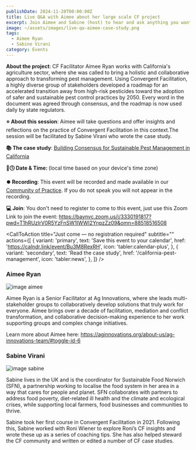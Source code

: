 ```yaml
---
publishDate: 2024-11-20T00:00:00Z
title: Live Q&A with Aimee about her large scale CF project
excerpt: Join Aimee and Sabine (host) to hear and ask anything you want about how Aimee applied Convergent Facilitation to work with diverse stakeholders to transform pest management in California.
image: ~/assets/images/live-qa-aimee-case-study.png
tags:
  - Aimee Ryan
  - Sabine Virani
category: Events
---
```


**About the project**: CF Facilitator Aimee Ryan works with California's agriculture sector, where she was called to bring a holistic and collaborative approach to transforming pest management. Using Convergent Facilitation, a highly diverse group of stakeholders developed a roadmap for an accelerated transition away from high-risk pesticides toward the adoption of safer and sustainable pest control practices by 2050. Every word in the document was agreed through consensus, and the roadmap is now used daily by state regulators. 

**⭐ About this session**: Aimee will take questions and offer insights and reflections on the practice of Convergent Facilitation in this context.The session will be facilitated by Sabine Virani who wrote the case study.

**📚 The case study**: [Building Consensus for Sustainable Pest Management in California](/california-pest-management)

**📌🕓 Date & Time: <LocalTimeFromUTC client:load  startUtcTime="2024-11-20T16:00:00Z" endUtcTime="2024-11-20T17:30:00Z"/>** (local time based on your device's time zone)

**⏺️ Recording**: This event will be recorded and made available in our [Community of Practice](https://community.convergentfacilitation.org). If you do not speak you will not appear in the recording. 

**💻 Join**: You don't need to register to come to this event, just use this Zoom Link to join the event: https://baynvc.zoom.us/j/3330191817?pwd=T1hRUzIrV0R5YzFnSW1IWWI2YnpzZz09&omn=88518516508



<CallToAction
    title="Just come — no registration required"
    subtitle=""
    actions={[
      {
        variant: 'primary',
        text: 'Save this event to your calendar',
        href: 'https://calndr.link/event/Bu3M8RexRH',
        icon: 'tabler:calendar-plus',
      },
      {
        variant: 'secondary',
        text: 'Read the case study',
        href: '/california-pest-management',
        icon: 'tabler:news',
      },
    ]}
  />
  

### Aimee Ryan
![image aimee](~/assets/images/aimee-outside-small.jpg)

Aimee Ryan is a Senior Facilitator at Ag Innovations, where she leads multi-stakeholder groups to collaboratively develop solutions that truly work for everyone. Aimee brings over a decade of facilitation, mediation and conflict transformation, and collaborative decision-making experience to her work supporting groups and complex change initiatives.

Learn more about Aimee here: https://aginnovations.org/about-us/ag-innovations-team/#toggle-id-6


### Sabine Virani

![image sabine](~/assets/images/sabine.png)

Sabine lives in the UK and is the coordinator for Sustainable Food Norwich (SFN), a partnership working to localise the food system in her area in a way that cares for people and planet. SFN collaborates with partners to address food poverty, diet-related ill health and the climate and ecological crises, while supporting local farmers, food businesses and communities to thrive.

Sabine took her first course in Convergent Facilitation in 2021. Following this, Sabine worked with Roni Wiener to explore Roni’s CF insights and wrote these up as a series of coaching tips. She has also helped steward the CF community and written or edited a number of CF case studies.

